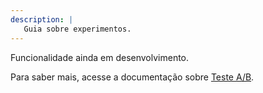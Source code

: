 ```yaml
---
description: |
   Guia sobre experimentos.
---
```


Funcionalidade ainda em desenvolvimento.

Para saber mais, acesse a documentação sobre
[Teste A/B](/docs/pt/developing-capabilities/apps/ab-test).
